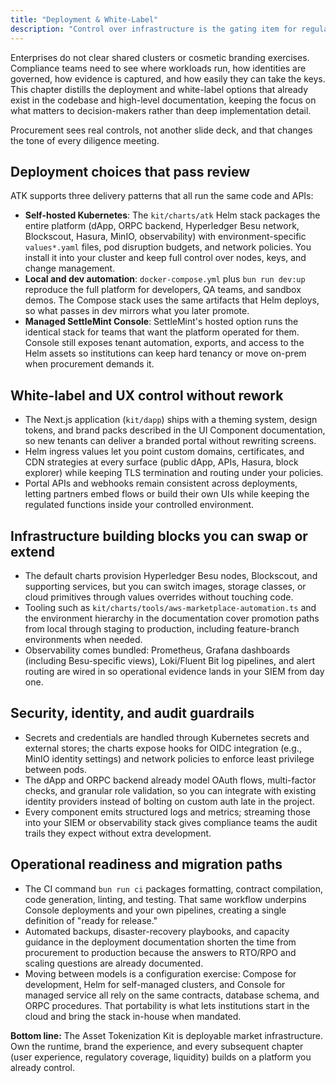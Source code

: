 ```yaml
---
title: "Deployment & White-Label"
description: "Control over infrastructure is the gating item for regulated deployments. The Asset Tokenization Kit (ATK) ships with battle-tested Helm charts, Docker Compose blueprints, and managed SettleMint Console automation so you can prove ownership of the runtime before risk review even begins."
---
```


Enterprises do not clear shared clusters or cosmetic branding exercises. Compliance teams need to see where workloads run, how identities are governed, how evidence is captured, and how easily they can take the keys. This chapter distills the deployment and white-label options that already exist in the codebase and high-level documentation, keeping the focus on what matters to decision-makers rather than deep implementation detail.

Procurement sees real controls, not another slide deck, and that changes the tone of every diligence meeting.

## Deployment choices that pass review

ATK supports three delivery patterns that all run the same code and APIs:

- **Self-hosted Kubernetes**: The `kit/charts/atk` Helm stack packages the entire platform (dApp, ORPC backend, Hyperledger Besu network, Blockscout, Hasura, MinIO, observability) with environment-specific `values*.yaml` files, pod disruption budgets, and network policies. You install it into your cluster and keep full control over nodes, keys, and change management.
- **Local and dev automation**: `docker-compose.yml` plus `bun run dev:up` reproduce the full platform for developers, QA teams, and sandbox demos. The Compose stack uses the same artifacts that Helm deploys, so what passes in dev mirrors what you later promote.
- **Managed SettleMint Console**: SettleMint's hosted option runs the identical stack for teams that want the platform operated for them. Console still exposes tenant automation, exports, and access to the Helm assets so institutions can keep hard tenancy or move on-prem when procurement demands it.

## White-label and UX control without rework

- The Next.js application (`kit/dapp`) ships with a theming system, design tokens, and brand packs described in the UI Component documentation, so new tenants can deliver a branded portal without rewriting screens.
- Helm ingress values let you point custom domains, certificates, and CDN strategies at every surface (public dApp, APIs, Hasura, block explorer) while keeping TLS termination and routing under your policies.
- Portal APIs and webhooks remain consistent across deployments, letting partners embed flows or build their own UIs while keeping the regulated functions inside your controlled environment.

## Infrastructure building blocks you can swap or extend

- The default charts provision Hyperledger Besu nodes, Blockscout, and supporting services, but you can switch images, storage classes, or cloud primitives through values overrides without touching code.
- Tooling such as `kit/charts/tools/aws-marketplace-automation.ts` and the environment hierarchy in the documentation cover promotion paths from local through staging to production, including feature-branch environments when needed.
- Observability comes bundled: Prometheus, Grafana dashboards (including Besu-specific views), Loki/Fluent Bit log pipelines, and alert routing are wired in so operational evidence lands in your SIEM from day one.

## Security, identity, and audit guardrails

- Secrets and credentials are handled through Kubernetes secrets and external stores; the charts expose hooks for OIDC integration (e.g., MinIO identity settings) and network policies to enforce least privilege between pods.
- The dApp and ORPC backend already model OAuth flows, multi-factor checks, and granular role validation, so you can integrate with existing identity providers instead of bolting on custom auth late in the project.
- Every component emits structured logs and metrics; streaming those into your SIEM or observability stack gives compliance teams the audit trails they expect without extra development.

## Operational readiness and migration paths

- The CI command `bun run ci` packages formatting, contract compilation, code generation, linting, and testing. That same workflow underpins Console deployments and your own pipelines, creating a single definition of "ready for release."
- Automated backups, disaster-recovery playbooks, and capacity guidance in the deployment documentation shorten the time from procurement to production because the answers to RTO/RPO and scaling questions are already documented.
- Moving between models is a configuration exercise: Compose for development, Helm for self-managed clusters, and Console for managed service all rely on the same contracts, database schema, and ORPC procedures. That portability is what lets institutions start in the cloud and bring the stack in-house when mandated.

**Bottom line:** The Asset Tokenization Kit is deployable market infrastructure. Own the runtime, brand the experience, and every subsequent chapter (user experience, regulatory coverage, liquidity) builds on a platform you already control.
